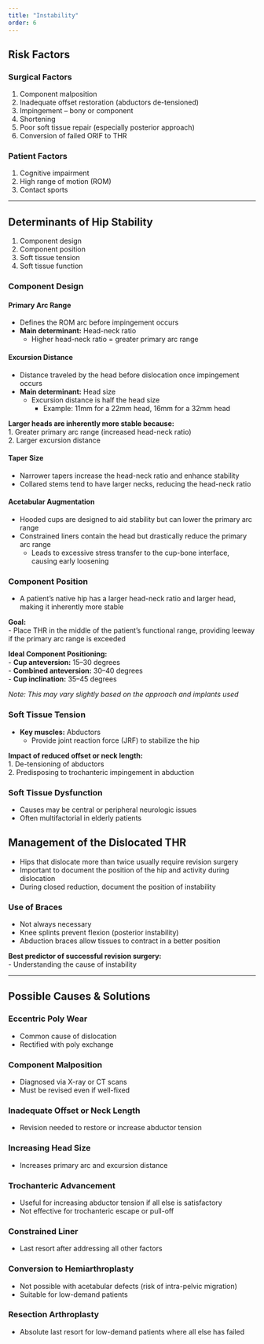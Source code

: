 ```yaml
---
title: "Instability"
order: 6
---
```


## Risk Factors

### Surgical Factors

1.  Component malposition\
2.  Inadequate offset restoration (abductors de-tensioned)\
3.  Impingement – bony or component\
4.  Shortening\
5.  Poor soft tissue repair (especially posterior approach)\
6.  Conversion of failed ORIF to THR

### Patient Factors

1.  Cognitive impairment\
2.  High range of motion (ROM)\
3.  Contact sports

------------------------------------------------------------------------

## Determinants of Hip Stability

1.  Component design\
2.  Component position\
3.  Soft tissue tension\
4.  Soft tissue function

### Component Design

#### Primary Arc Range

-   Defines the ROM arc before impingement occurs\
-   **Main determinant:** Head-neck ratio
    -   Higher head-neck ratio = greater primary arc range

#### Excursion Distance

-   Distance traveled by the head before dislocation once impingement occurs\
-   **Main determinant:** Head size
    -   Excursion distance is half the head size
        -   Example: 11mm for a 22mm head, 16mm for a 32mm head

**Larger heads are inherently more stable because:**\
1. Greater primary arc range (increased head-neck ratio)\
2. Larger excursion distance

#### Taper Size

-   Narrower tapers increase the head-neck ratio and enhance stability\
-   Collared stems tend to have larger necks, reducing the head-neck ratio

#### Acetabular Augmentation

-   Hooded cups are designed to aid stability but can lower the primary arc range\
-   Constrained liners contain the head but drastically reduce the primary arc range
    -   Leads to excessive stress transfer to the cup-bone interface, causing early loosening

### Component Position

-   A patient’s native hip has a larger head-neck ratio and larger head, making it inherently more stable

**Goal:**\
- Place THR in the middle of the patient’s functional range, providing leeway if the primary arc range is exceeded

**Ideal Component Positioning:**\
- **Cup anteversion:** 15–30 degrees\
- **Combined anteversion:** 30–40 degrees\
- **Cup inclination:** 35–45 degrees

*Note: This may vary slightly based on the approach and implants used*

### Soft Tissue Tension

-   **Key muscles:** Abductors
    -   Provide joint reaction force (JRF) to stabilize the hip

**Impact of reduced offset or neck length:**\
1. De-tensioning of abductors\
2. Predisposing to trochanteric impingement in abduction

### Soft Tissue Dysfunction

-   Causes may be central or peripheral neurologic issues\
-   Often multifactorial in elderly patients

## Management of the Dislocated THR

-   Hips that dislocate more than twice usually require revision surgery\
-   Important to document the position of the hip and activity during dislocation\
-   During closed reduction, document the position of instability

### Use of Braces

-   Not always necessary\
-   Knee splints prevent flexion (posterior instability)\
-   Abduction braces allow tissues to contract in a better position

**Best predictor of successful revision surgery:**\
- Understanding the cause of instability

------------------------------------------------------------------------

## Possible Causes & Solutions

### Eccentric Poly Wear

-   Common cause of dislocation\
-   Rectified with poly exchange

### Component Malposition

-   Diagnosed via X-ray or CT scans\
-   Must be revised even if well-fixed

### Inadequate Offset or Neck Length

-   Revision needed to restore or increase abductor tension

### Increasing Head Size

-   Increases primary arc and excursion distance

### Trochanteric Advancement

-   Useful for increasing abductor tension if all else is satisfactory\
-   Not effective for trochanteric escape or pull-off

### Constrained Liner

-   Last resort after addressing all other factors

### Conversion to Hemiarthroplasty

-   Not possible with acetabular defects (risk of intra-pelvic migration)\
-   Suitable for low-demand patients

### Resection Arthroplasty

-   Absolute last resort for low-demand patients where all else has failed
